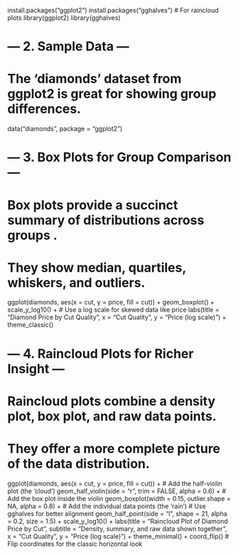 


install.packages("ggplot2")
install.packages("gghalves")        # For raincloud plots
library(ggplot2)
library(gghalves)

# --- 2. Sample Data ---
# The 'diamonds' dataset from ggplot2 is great for showing group differences.
data("diamonds", package = "ggplot2")

# --- 3. Box Plots for Group Comparison ---
# Box plots provide a succinct summary of distributions across groups .
# They show median, quartiles, whiskers, and outliers.
ggplot(diamonds, aes(x = cut, y = price, fill = cut)) +
  geom_boxplot() +
  scale_y_log10() + # Use a log scale for skewed data like price
  labs(title = "Diamond Price by Cut Quality",
       x = "Cut Quality",
       y = "Price (log scale)") +
  theme_classic()


# --- 4. Raincloud Plots for Richer Insight ---
# Raincloud plots combine a density plot, box plot, and raw data points.
# They offer a more complete picture of the data distribution.
ggplot(diamonds, aes(x = cut, y = price, fill = cut)) +
  # Add the half-violin plot (the 'cloud')
  geom_half_violin(side = "r", trim = FALSE, alpha = 0.6) +
  # Add the box plot inside the violin
  geom_boxplot(width = 0.15, outlier.shape = NA, alpha = 0.8) +
  # Add the individual data points (the 'rain')
  # Use gghalves for better alignment
  geom_half_point(side = "l", shape = 21, alpha = 0.2, size = 1.5) +
  scale_y_log10() +
  labs(title = "Raincloud Plot of Diamond Price by Cut",
       subtitle = "Density, summary, and raw data shown together",
       x = "Cut Quality",
       y = "Price (log scale)") +
  theme_minimal() +
  coord_flip() # Flip coordinates for the classic horizontal look
